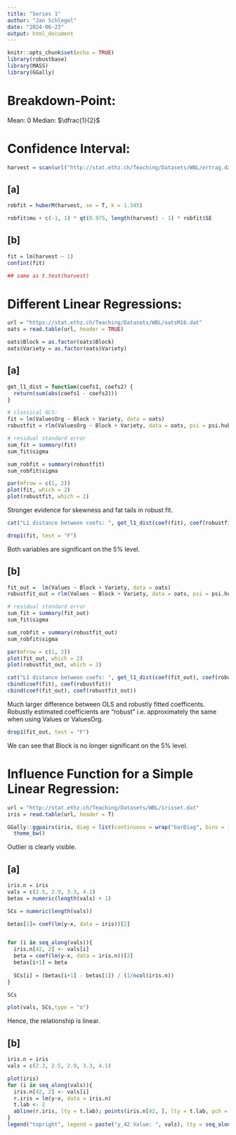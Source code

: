 ```yaml
---
title: "Series 1"
author: "Jan Schlegel"
date: "2024-06-23"
output: html_document
---
```


```r
knitr::opts_chunk$set(echo = TRUE)
library(robustbase)
library(MASS)
library(GGally)
```

# Breakdown-Point:


Mean: $0$
Median: $\dfrac{1}{2}$

# Confidence Interval:

```r
harvest = scan(url("http://stat.ethz.ch/Teaching/Datasets/WBL/ertrag.dat"))
```

## [a]
```r
robfit = huberM(harvest, se = T, k = 1.345)

robfit$mu + c(-1, 1) * qt(0.975, length(harvest) - 1) * robfit$SE
```

## [b]

```r
fit = lm(harvest ~ 1)
confint(fit)

## same as t.test(harvest)
```



# Different Linear Regressions:

```r
url = "https://stat.ethz.ch/Teaching/Datasets/WBL/oatsM16.dat"
oats = read.table(url, header = TRUE)

oats$Block = as.factor(oats$Block)
oats$Variety = as.factor(oats$Variety)
```


## [a]

```r
get_l1_dist = function(coefs1, coefs2) {
  return(sum(abs(coefs1 - coefs2)))
}

# classical OLS:
fit = lm(ValuesOrg ~ Block + Variety, data = oats)
robustfit = rlm(ValuesOrg ~ Block + Variety, data = oats, psi = psi.huber, method = "M", maxit = 50)
```


```r
# residual standard error
sum_fit = summary(fit)
sum_fit$sigma

sum_robfit = summary(robustfit)
sum_robfit$sigma
```


```r
par(mfrow = c(1, 2))
plot(fit, which = 2)
plot(robustfit, which = 2)
```
Stronger evidence for skewness and fat tails in robust fit.


```r
cat("L1 distance between coefs: ", get_l1_dist(coef(fit), coef(robustfit)))
```


```r
drop1(fit, test = "F")
```



Both variables are significant on the 5% level.


## [b]
```r
fit_out =  lm(Values ~ Block + Variety, data = oats)
robustfit_out = rlm(Values ~ Block + Variety, data = oats, psi = psi.huber, method = "M", maxit = 50)
```


```r
# residual standard error
sum_fit = summary(fit_out)
sum_fit$sigma

sum_robfit = summary(robustfit_out)
sum_robfit$sigma
```


```r
par(mfrow = c(1, 2))
plot(fit_out, which = 2)
plot(robustfit_out, which = 2)
```



```r
cat("L1 distance between coefs: ", get_l1_dist(coef(fit_out), coef(robustfit_out)))
cbind(coef(fit), coef(robustfit))
cbind(coef(fit_out), coef(robustfit_out))
```
Much larger difference between OLS and robustly fitted coefficents. Robustly estimated coefficients are "robust" i.e. approximately the same when using Values or ValuesOrg.

```r
drop1(fit_out, test = "F")
```

We can see that Block is no longer significant on the 5% level.



# Influence Function for a Simple Linear Regression:

```r
url = "http://stat.ethz.ch/Teaching/Datasets/WBL/irisset.dat"
iris = read.table(url, header = T)
```


```r
GGally::ggpairs(iris, diag = list(continuous = wrap("barDiag", bins = 10))) +
  theme_bw()
```

Outlier is clearly visible.


## [a]

```r
iris.n = iris
vals = c(2.5, 2.9, 3.3, 4.1)
betas = numeric(length(vals) + 1)

SCs = numeric(length(vals))

betas[1]= coef(lm(y~x, data = iris))[2]


for (i in seq_along(vals)){
  iris.n[42, 2] <- vals[i]
  beta = coef(lm(y~x, data = iris.n))[2]
  betas[i+1] = beta
  
  SCs[i] = (betas[i+1] - betas[1]) / (1/ncol(iris.n))
}

SCs

plot(vals, SCs,type = "o")
```

Hence, the relationship is linear.

## [b]


```r
iris.n = iris
vals = c(2.3, 2.5, 2.9, 3.3, 4.1)

plot(iris)
for (i in seq_along(vals)){
  iris.n[42, 2] <- vals[i]
  r.iris = lm(y~x, data = iris.n)
  t.lab <- 2
  abline(r.iris, lty = t.lab); points(iris.n[42, ], lty = t.lab, pch = t.lab)
}
legend("topright", legend = paste("y_42 Value: ", vals), lty = seq_along(vals) + 1, pch = seq_along(vals) + 1)
```























